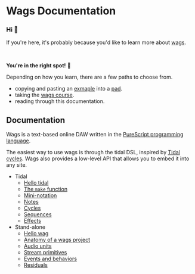# Wags Documentation


### Hi 👋

If you're here, it's probably because you'd like to learn more about [wags](https://github.com/mikesol/purescript-wags).

<Player player={shaveAndAHaircutMain} code={shaveAndAHaircut} />

<br />

<b>You're in the right spot!</b> 🎊

Depending on how you learn, there are a few paths to choose from.

- copying and pasting an [exmaple](https://mikesol.github.io/wagsi) into a [pad](https://yap.wags.fm).
- taking the [wags course](https://course.wags.fm).
- reading through this documentation.

## Documentation

Wags is a text-based online DAW written in the [PureScript programming language](https://purescript.org).

The easiest way to use wags is through the tidal DSL, inspired by [Tidal cycles](https://tidalcycles.org). Wags also provides a low-level API that allows you to embed it into any site.

- Tidal
  - [Hello tidal](./hello-tidal)
  - [The `make` function](./make)
  - [Mini-notation](./mini-notation)
  - [Notes](./notes)
  - [Cycles](./cycles)
  - [Sequences](./sequences)
  - [Effects](./fx)
- Stand-alone
  - [Hello wag](./hello-wag)
  - [Anatomy of a wags project](./anatomy)
  - [Audio units](./audio-units)
  - [Stream primitives](./stream-primitives)
  - [Events and behaviors](./events-and-behaviors)
  - [Residuals](./events-and-behaviors)
